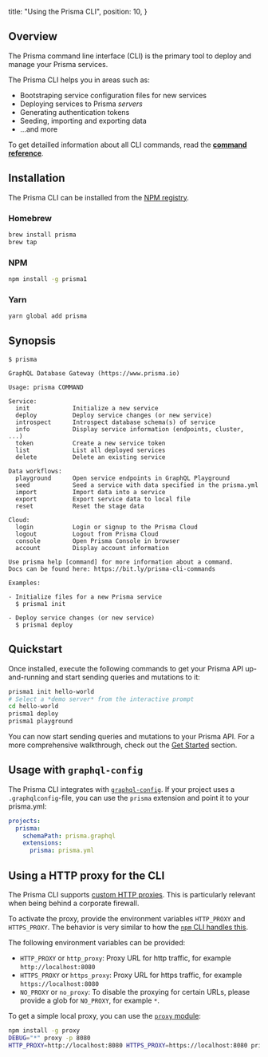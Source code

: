   title: "Using the Prisma CLI",
  position: 10,
}

## Overview

The Prisma command line interface (CLI) is the primary tool to deploy and manage your Prisma services.

The Prisma CLI helps you in areas such as:

- Bootstraping service configuration files for new services
- Deploying services to Prisma _servers_
- Generating authentication tokens
- Seeding, importing and exporting data
- ...and more

To get detailled information about all CLI commands, read the [**command reference**](xcv9).

## Installation

The Prisma CLI can be installed from the [NPM registry](https://docs.npmjs.com/misc/registry).

### Homebrew

```bash copy
brew install prisma
brew tap 
```

### NPM

```bash copy
npm install -g prisma1
```

### Yarn

```bash copy
yarn global add prisma
```

## Synopsis

```
$ prisma

GraphQL Database Gateway (https://www.prisma.io)
    
Usage: prisma COMMAND

Service:
  init            Initialize a new service
  deploy          Deploy service changes (or new service)
  introspect      Introspect database schema(s) of service
  info            Display service information (endpoints, cluster, ...)
  token           Create a new service token
  list            List all deployed services
  delete          Delete an existing service

Data workflows:
  playground      Open service endpoints in GraphQL Playground
  seed            Seed a service with data specified in the prisma.yml
  import          Import data into a service
  export          Export service data to local file
  reset           Reset the stage data

Cloud:
  login           Login or signup to the Prisma Cloud
  logout          Logout from Prisma Cloud
  console         Open Prisma Console in browser
  account         Display account information

Use prisma help [command] for more information about a command.
Docs can be found here: https://bit.ly/prisma-cli-commands

Examples:

- Initialize files for a new Prisma service
  $ prisma1 init

- Deploy service changes (or new service)
  $ prisma1 deploy
```

## Quickstart

Once installed, execute the following commands to get your Prisma API up-and-running and start sending queries and mutations to it:

```bash
prisma1 init hello-world
# Select a *demo server* from the interactive prompt
cd hello-world
prisma1 deploy
prisma1 playground
```

You can now start sending queries and mutations to your Prisma API. For a more comprehensive walkthrough, check out the [Get Started](a001) section.

## Usage with `graphql-config`

The Prisma CLI integrates with [`graphql-config`](https://github.com/prismagraphql/graphql-config). If your project uses a `.graphqlconfig`-file, you can use the `prisma` extension and point it to your prisma.yml:

```yml
projects:
  prisma:
    schemaPath: prisma.graphql
    extensions:
      prisma: prisma.yml
```

## Using a HTTP proxy for the CLI

The Prisma CLI supports [custom HTTP proxies](https://github.com/graphcool/prisma/issues/618). This is particularly relevant when being behind a corporate firewall.

To activate the proxy, provide the environment variables `HTTP_PROXY` and `HTTPS_PROXY`. The behavior is very similar to how the [`npm` CLI handles this](https://docs.npmjs.com/misc/config#https-proxy).

The following environment variables can be provided:

- `HTTP_PROXY` or `http_proxy`: Proxy URL for http traffic, for example `http://localhost:8080`
- `HTTPS_PROXY` or `https_proxy`: Proxy URL for https traffic, for example `https://localhost:8080`
- `NO_PROXY` or `no_proxy`: To disable the proxying for certain URLs, please provide a glob for `NO_PROXY`, for example `*`.

To get a simple local proxy, you can use the [`proxy` module](https://www.npmjs.com/package/proxy):

```bash
npm install -g proxy
DEBUG="*" proxy -p 8080
HTTP_PROXY=http://localhost:8080 HTTPS_PROXY=https://localhost:8080 prisma1 deploy
```
